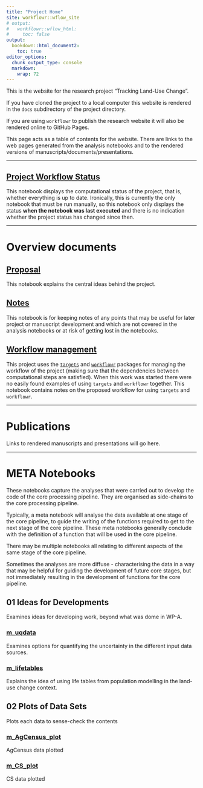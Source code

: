 ```yaml
---
title: "Project Home"
site: workflowr::wflow_site
# output:
#   workflowr::wflow_html:
#     toc: false
output:
  bookdown::html_document2:
    toc: true
editor_options:
  chunk_output_type: console
  markdown: 
    wrap: 72
---
```


This is the website for the research project "Tracking Land-Use Change".

If you have cloned the project to a local computer this website is
rendered in the `docs` subdirectory of the project directory.

If you are using `workflowr` to publish the research website it will
also be rendered online to GitHub Pages.

This page acts as a table of contents for the website. There are links
to the web pages generated from the analysis notebooks and to the
rendered versions of manuscripts/documents/presentations.

------------------------------------------------------------------------

## [Project Workflow Status](m_00_status.html) {.unnumbered}

This notebook displays the computational status of the project, that is,
whether everything is up to date. Ironically, this is currently the only
notebook that must be run manually, so this notebook only displays the
status **when the notebook was last executed** and there is no
indication whether the project status has changed since then.

------------------------------------------------------------------------

# Overview documents {.unnumbered}

## [Proposal](proposal.html) {.unnumbered}

This notebook explains the central ideas behind the project.

## [Notes](notes.html) {.unnumbered}

This notebook is for keeping notes of any points that may be useful for
later project or manuscript development and which are not covered in the
analysis notebooks or at risk of getting lost in the notebooks.

## [Workflow management](workflow.html) {.unnumbered}

This project uses the [`targets`](https://wlandau.github.io/targets/)
and [`workflowr`](https://github.com/jdblischak/workflowr) packages for
managing the workflow of the project (making sure that the dependencies
between computational steps are satisfied). When this work was started
there were no easily found examples of using `targets` and `workflowr`
together. This notebook contains notes on the proposed workflow for
using `targets` and `workflowr`.

------------------------------------------------------------------------

# Publications {.unnumbered}

Links to rendered manuscripts and presentations will go here.

------------------------------------------------------------------------

# META Notebooks {.unnumbered}

These notebooks capture the analyses that were carried out to develop
the code of the core processing pipeline. They are organised as
side-chains to the core processing pipeline.

Typically, a meta notebook will analyse the data available at one stage
of the core pipeline, to guide the writing of the functions required to
get to the next stage of the core pipeline. These meta notebooks
generally conclude with the definition of a function that will be used
in the core pipeline.

There may be multiple notebooks all relating to different aspects of the
same stage of the core pipeline.

Sometimes the analyses are more diffuse - characterising the data in a
way that may be helpful for guiding the development of future core
stages, but not immediately resulting in the development of functions
for the core pipeline.

## 01 Ideas for Developments {.unnumbered}

Examines ideas for developing work, beyond what was dome in WP-A.

### [m_uqdata](m_uqdata.html) {.unnumbered}

Examines options for quantifying the uncertainty in the different input data sources.

### [m_lifetables](m_lifetables.html) {.unnumbered}

Explains the idea of using life tables from population modelling in the land-use change context.

## 02 Plots of Data Sets {.unnumbered}

Plots each data to sense-check the contents

### [m_AgCensus_plot](m_AgCensus_plot.html) {.unnumbered}

AgCensus data plotted

### [m_CS_plot](m_CS_plot.html) {.unnumbered}

CS data plotted